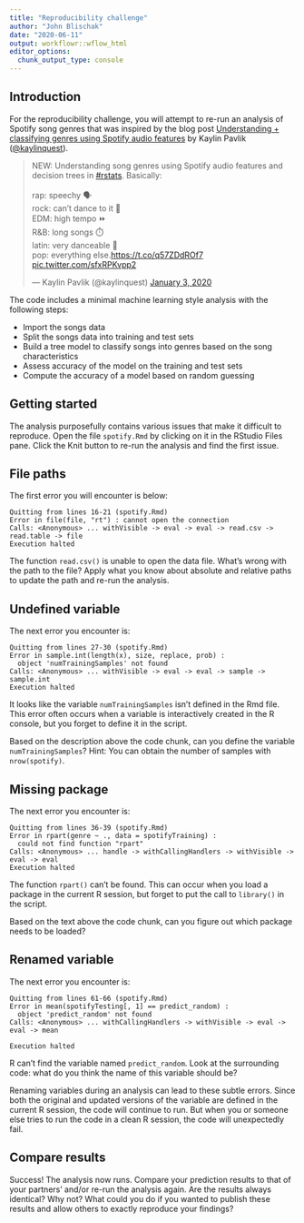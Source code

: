 ```yaml
---
title: "Reproducibility challenge"
author: "John Blischak"
date: "2020-06-11"
output: workflowr::wflow_html
editor_options:
  chunk_output_type: console
---
```


## Introduction

For the reproducibility challenge, you will attempt to re-run an analysis of
Spotify song genres that was inspired by the blog post 
[Understanding + classifying genres using Spotify audio features][blog-post]
by Kaylin Pavlik ([\@kaylinquest][kaylinquest]).

[kaylinquest]: https://twitter.com/kaylinquest
[blog-post]: https://www.kaylinpavlik.com/classifying-songs-genres/

<blockquote class="twitter-tweet" data-dnt="true"><p lang="en" dir="ltr">NEW: Understanding song genres using Spotify audio features and decision trees in <a href="https://twitter.com/hashtag/rstats?src=hash&amp;ref_src=twsrc%5Etfw">#rstats</a>. Basically: <br><br>rap: speechy 🗣️<br>rock: can’t dance to it 🤟<br>EDM: high tempo ⏩<br>R&amp;B: long songs ⏱️<br>latin: very danceable 💃<br>pop: everything else.<a href="https://t.co/q57ZDdROf7">https://t.co/q57ZDdROf7</a> <a href="https://t.co/sfxRPKvpp2">pic.twitter.com/sfxRPKvpp2</a></p>&mdash; Kaylin Pavlik (@kaylinquest) <a href="https://twitter.com/kaylinquest/status/1213138536570015745?ref_src=twsrc%5Etfw">January 3, 2020</a></blockquote> <script async src="https://platform.twitter.com/widgets.js" charset="utf-8"></script> 

The code includes a minimal machine learning style analysis with the following
steps:

* Import the songs data
* Split the songs data into training and test sets
* Build a tree model to classify songs into genres based on the song characteristics
* Assess accuracy of the model on the training and test sets
* Compute the accuracy of a model based on random guessing

## Getting started

The analysis purposefully contains various issues that make it difficult to
reproduce. Open the file `spotify.Rmd` by clicking on it in the RStudio Files
pane. Click the Knit button to re-run the analysis and find the first issue.

## File paths

The first error you will encounter is below:

```
Quitting from lines 16-21 (spotify.Rmd) 
Error in file(file, "rt") : cannot open the connection
Calls: <Anonymous> ... withVisible -> eval -> eval -> read.csv -> read.table -> file
Execution halted
```

The function `read.csv()` is unable to open the data file. What's wrong with the
path to the file? Apply what you know about absolute and relative paths to
update the path and re-run the analysis.

## Undefined variable

The next error you encounter is:

```
Quitting from lines 27-30 (spotify.Rmd) 
Error in sample.int(length(x), size, replace, prob) : 
  object 'numTrainingSamples' not found
Calls: <Anonymous> ... withVisible -> eval -> eval -> sample -> sample.int
Execution halted
```

It looks like the variable `numTrainingSamples` isn't defined in the Rmd file.
This error often occurs when a variable is interactively created in the R
console, but you forget to define it in the script.

Based on the description above the code chunk, can you define the variable
`numTrainingSamples`? Hint: You can obtain the number of samples with
`nrow(spotify)`.

## Missing package

The next error you encounter is:

```
Quitting from lines 36-39 (spotify.Rmd) 
Error in rpart(genre ~ ., data = spotifyTraining) : 
  could not find function "rpart"
Calls: <Anonymous> ... handle -> withCallingHandlers -> withVisible -> eval -> eval
Execution halted
```

The function `rpart()` can't be found. This can occur when you load a package
in the current R session, but forget to put the call to `library()` in the
script.

Based on the text above the code chunk, can you figure out which package needs
to be loaded?

## Renamed variable

The next error you encounter is:

```
Quitting from lines 61-66 (spotify.Rmd) 
Error in mean(spotifyTesting[, 1] == predict_random) : 
  object 'predict_random' not found
Calls: <Anonymous> ... withCallingHandlers -> withVisible -> eval -> eval -> mean

Execution halted
```

R can't find the variable named `predict_random`. Look at the surrounding code:
what do you think the name of this variable should be?

Renaming variables during an analysis can lead to these subtle errors. Since
both the original and updated versions of the variable are defined in the current
R session, the code will continue to run. But when you or someone else tries to
run the code in a clean R session, the code will unexpectedly fail.

## Compare results

Success! The analysis now runs. Compare your prediction results to that of your
partners' and/or re-run the analysis again. Are the results always identical?
Why not? What could you do if you wanted to publish these results and allow
others to exactly reproduce your findings?
